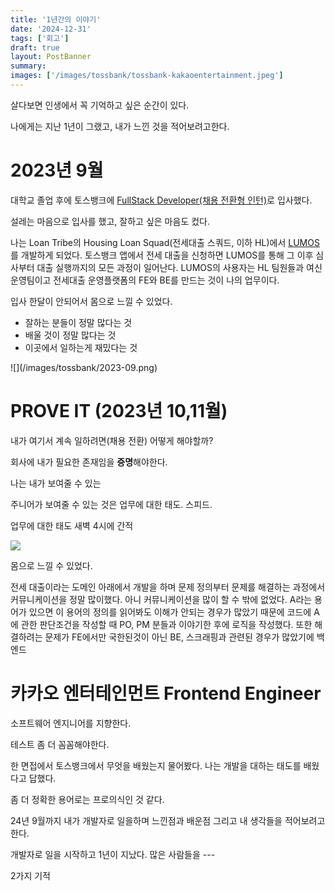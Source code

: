 ```yaml
---
title: '1년간의 이야기'
date: '2024-12-31'
tags: ['회고']
draft: true
layout: PostBanner
summary:
images: ['/images/tossbank/tossbank-kakaoentertainment.jpeg']
---
```


살다보면 인생에서 꼭 기억하고 싶은 순간이 있다.

나에게는 지난 1년이 그랬고, 내가 느낀 것을 적어보려고한다.

# 2023년 9월

대학교 졸업 후에 토스뱅크에 [FullStack Developer(채용 전환형 인턴)](https://toss.im/career/job-detail?job_id=5778130003&company=%ED%86%A0%EC%8A%A4%EB%B1%85%ED%81%AC&detailedPosition=Admin)로 입사했다.

설레는 마음으로 입사를 했고, 잘하고 싶은 마음도 컸다.

나는 Loan Tribe의 Housing Loan Squad(전세대출 스쿼드, 이하 HL)에서 [LUMOS](https://toss.tech/article/severdeveloper_dynamic_scraping)를 개발하게 되었다.
토스뱅크 앱에서 전세 대출을 신청하면 LUMOS를 통해 그 이후 심사부터 대출 실행까지의 모든 과정이 일어난다. LUMOS의 사용자는 HL 팀원들과 여신운영팀이고 전세대출 운영플랫폼의 FE와 BE를 만드는 것이 나의 업무이다.

입사 한달이 안되어서 몸으로 느낄 수 있었다.

- 잘하는 분들이 정말 많다는 것
- 배울 것이 정말 많다는 것
- 이곳에서 일하는게 재밌다는 것

<div className="mx-auto">![](/images/tossbank/2023-09.png)</div>

# PROVE IT (2023년 10,11월)

내가 여기서 계속 일하려면(채용 전환) 어떻게 해야할까?

회사에 내가 필요한 존재임을 **증명**해야한다.

나는 내가 보여줄 수 있는

주니어가 보여줄 수 있는 것은
업무에 대한 태도. 스피드.

업무에 대한 태도
새벽 4시에 간적

![](/images/tossbank/goodbye.jpg)

몸으로 느낄 수 있었다.

전세 대출이라는 도메인 아래에서 개발을 하며 문제 정의부터 문제를 해결하는 과정에서 커뮤니케이션을 정말 많이했다. 아니 커뮤니케이션을 많이 할 수 밖에 없었다.
A라는 용어가 있으면 이 용어의 정의를 읽어봐도 이해가 안되는 경우가 많았기 때문에 코드에 A에 관한 판단조건을 작성할 때 PO, PM 분들과 이야기한 후에 로직을 작성했다.
또한 해결하려는 문제가 FE에서만 국한된것이 아닌 BE, 스크래핑과 관련된 경우가 많았기에 백엔드

# 카카오 엔터테인먼트 Frontend Engineer

소프트웨어 엔지니어를 지향한다.

테스트 좀 더 꼼꼼해야한다.

한 면접에서 토스뱅크에서 무엇을 배웠는지 물어봤다. 나는 개발을 대하는 태도를 배웠다고 답했다.

좀 더 정확한 용어로는 프로의식인 것 같다.

24년 9월까지 내가 개발자로 일을하며 느낀점과 배운점 그리고 내 생각들을 적어보려고한다.

개발자로 일을 시작하고 1년이 지났다. 많은 사람들을 ---

2가지 기적

#
